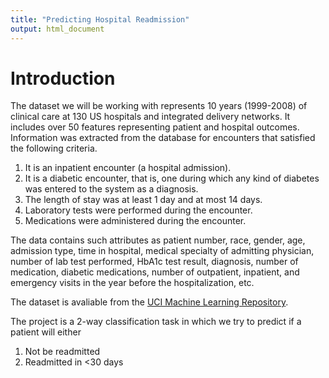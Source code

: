 ```yaml
---
title: "Predicting Hospital Readmission"
output: html_document
---
```


# Introduction 


The dataset we will be working with represents 10 years (1999-2008) of clinical care at 130 US hospitals and integrated delivery networks. It includes over 50 features representing patient and hospital outcomes. Information was extracted from the database for encounters that satisfied the following criteria.

1. It is an inpatient encounter (a hospital admission).
2. It is a diabetic encounter, that is, one during which any kind of diabetes was entered to the system as a diagnosis.
3. The length of stay was at least 1 day and at most 14 days.
4. Laboratory tests were performed during the encounter.
5. Medications were administered during the encounter.

The data contains such attributes as patient number, race, gender, age, admission type, time in hospital, medical specialty of admitting physician, number of lab test performed, HbA1c test result, diagnosis, number of medication, diabetic medications, number of outpatient, inpatient, and emergency visits in the year before the hospitalization, etc.

The dataset is avaliable from the [UCI Machine Learning Repository](https://archive.ics.uci.edu/ml/datasets/Diabetes+130-US+hospitals+for+years+1999-2008). 

The project is a 2-way classification task in which we try to predict if a patient will either

1. Not be readmitted
2. Readmitted in <30 days